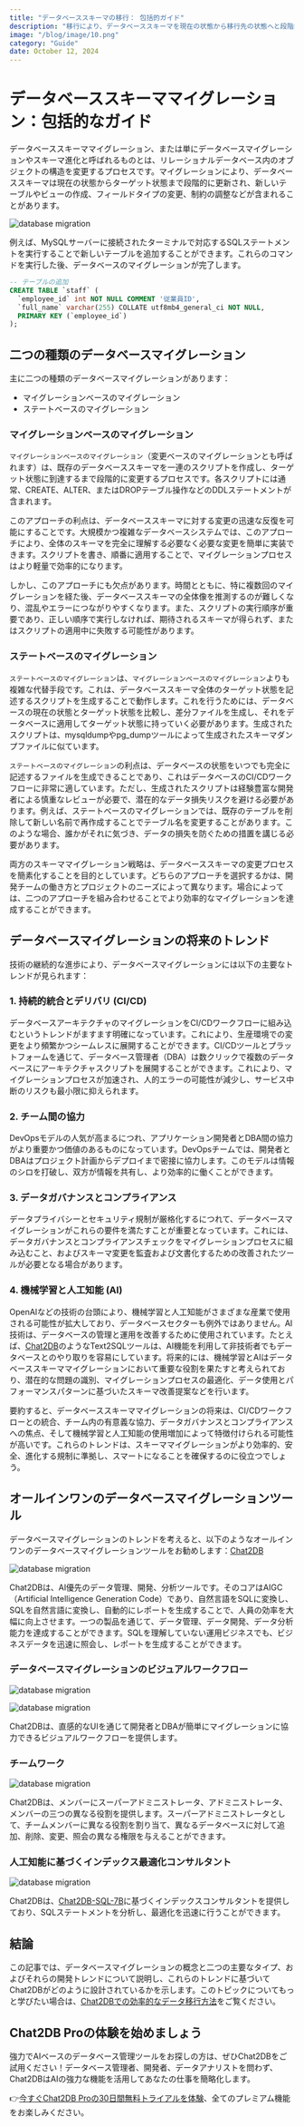 ```yaml
---
title: "データベーススキーマの移行： 包括的ガイド"
description: "移行により、データベーススキーマを現在の状態から移行先の状態へと段階的に更新することができます。"
image: "/blog/image/10.png"
category: "Guide" 
date: October 12, 2024
---
```


# データベーススキーママイグレーション：包括的なガイド

データベーススキーママイグレーション、または単にデータベースマイグレーションやスキーマ進化と呼ばれるものとは、リレーショナルデータベース内のオブジェクトの構造を変更するプロセスです。マイグレーションにより、データベーススキーマは現在の状態からターゲット状態まで段階的に更新され、新しいテーブルやビューの作成、フィールドタイプの変更、制約の調整などが含まれることがあります。

![database migration](/image/blog/migration/1.png)

例えば、MySQLサーバーに接続されたターミナルで対応するSQLステートメントを実行することで新しいテーブルを追加することができます。これらのコマンドを実行した後、データベースのマイグレーションが完了します。

```SQL
-- テーブルの追加
CREATE TABLE `staff` (
  `employee_id` int NOT NULL COMMENT '従業員ID',
  `full_name` varchar(255) COLLATE utf8mb4_general_ci NOT NULL,
  PRIMARY KEY (`employee_id`)
);
```

## 二つの種類のデータベースマイグレーション

主に二つの種類のデータベースマイグレーションがあります：

- マイグレーションベースのマイグレーション
- ステートベースのマイグレーション

### マイグレーションベースのマイグレーション

`マイグレーションベースのマイグレーション`（変更ベースのマイグレーションとも呼ばれます）は、既存のデータベーススキーマを一連のスクリプトを作成し、ターゲット状態に到達するまで段階的に変更するプロセスです。各スクリプトには通常、CREATE、ALTER、またはDROPテーブル操作などのDDLステートメントが含まれます。

このアプローチの利点は、データベーススキーマに対する変更の迅速な反復を可能にすることです。大規模かつ複雑なデータベースシステムでは、このアプローチにより、全体のスキーマを完全に理解する必要なく必要な変更を簡単に実装できます。スクリプトを書き、順番に適用することで、マイグレーションプロセスはより軽量で効率的になります。

しかし、このアプローチにも欠点があります。時間とともに、特に複数回のマイグレーションを経た後、データベーススキーマの全体像を推測するのが難しくなり、混乱やエラーにつながりやすくなります。また、スクリプトの実行順序が重要であり、正しい順序で実行しなければ、期待されるスキーマが得られず、またはスクリプトの適用中に失敗する可能性があります。

### ステートベースのマイグレーション

`ステートベースのマイグレーション`は、`マイグレーションベースのマイグレーション`よりも複雑な代替手段です。これは、データベーススキーマ全体のターゲット状態を記述するスクリプトを生成することで動作します。これを行うためには、データベースの現在の状態とターゲット状態を比較し、差分ファイルを生成し、それをデータベースに適用してターゲット状態に持っていく必要があります。生成されたスクリプトは、mysqldumpやpg_dumpツールによって生成されたスキーマダンプファイルに似ています。

`ステートベースのマイグレーション`の利点は、データベースの状態をいつでも完全に記述するファイルを生成できることであり、これはデータベースのCI/CDワークフローに非常に適しています。ただし、生成されたスクリプトは経験豊富な開発者による慎重なレビューが必要で、潜在的なデータ損失リスクを避ける必要があります。例えば、ステートベースのマイグレーションでは、既存のテーブルを削除して新しい名前で再作成することでテーブル名を変更することがあります。このような場合、誰かがそれに気づき、データの損失を防ぐための措置を講じる必要があります。

両方のスキーママイグレーション戦略は、データベーススキーマの変更プロセスを簡素化することを目的としています。どちらのアプローチを選択するかは、開発チームの働き方とプロジェクトのニーズによって異なります。場合によっては、二つのアプローチを組み合わせることでより効率的なマイグレーションを達成することができます。

## データベースマイグレーションの将来のトレンド

技術の継続的な進歩により、データベースマイグレーションには以下の主要なトレンドが見られます：

### 1. 持続的統合とデリバリ (CI/CD)

データベースアーキテクチャのマイグレーションをCI/CDワークフローに組み込むというトレンドがますます明確になっています。これにより、生産環境での変更をより頻繁かつシームレスに展開することができます。CI/CDツールとプラットフォームを通じて、データベース管理者（DBA）は数クリックで複数のデータベースにアーキテクチャスクリプトを展開することができます。これにより、マイグレーションプロセスが加速され、人的エラーの可能性が減少し、サービス中断のリスクも最小限に抑えられます。

### 2. チーム間の協力

DevOpsモデルの人気が高まるにつれ、アプリケーション開発者とDBA間の協力がより重要かつ価値のあるものになっています。DevOpsチームでは、開発者とDBAはプロジェクト計画からデプロイまで密接に協力します。このモデルは情報のシロを打破し、双方が情報を共有し、より効率的に働くことができます。

### 3. データガバナンスとコンプライアンス

データプライバシーとセキュリティ規制が厳格化するにつれて、データベースマイグレーションがこれらの要件を満たすことが重要となっています。これには、データガバナンスとコンプライアンスチェックをマイグレーションプロセスに組み込むこと、およびスキーマ変更を監査および文書化するための改善されたツールが必要となる場合があります。

### 4. 機械学習と人工知能 (AI)

OpenAIなどの技術の台頭により、機械学習と人工知能がさまざまな産業で使用される可能性が拡大しており、データベースセクターも例外ではありません。AI技術は、データベースの管理と運用を改善するために使用されています。たとえば、[Chat2DB](https://chat2db.ai/zh-CN)のようなText2SQLツールは、AI機能を利用して非技術者でもデータベースとのやり取りを容易にしています。将来的には、機械学習とAIはデータベーススキーママイグレーションにおいて重要な役割を果たすと考えられており、潜在的な問題の識別、マイグレーションプロセスの最適化、データ使用とパフォーマンスパターンに基づいたスキーマ改善提案などを行います。

要約すると、データベーススキーママイグレーションの将来は、CI/CDワークフローとの統合、チーム内の有意義な協力、データガバナンスとコンプライアンスへの焦点、そして機械学習と人工知能の使用増加によって特徴付けられる可能性が高いです。これらのトレンドは、スキーママイグレーションがより効率的、安全、進化する規制に準拠し、スマートになることを確保するのに役立つでしょう。

## オールインワンのデータベースマイグレーションツール

データベースマイグレーションのトレンドを考えると、以下のようなオールインワンのデータベースマイグレーションツールをお勧めします：[Chat2DB](https://chat2db.ai/zh-CN)

![database migration](/image/blog/migration/2.png)

Chat2DBは、AI優先のデータ管理、開発、分析ツールです。そのコアはAIGC（Artificial Intelligence Generation Code）であり、自然言語をSQLに変換し、SQLを自然言語に変換し、自動的にレポートを生成することで、人員の効率を大幅に向上させます。一つの製品を通じて、データ管理、データ開発、データ分析能力を達成することができます。SQLを理解していない運用ビジネスでも、ビジネスデータを迅速に照会し、レポートを生成することができます。

### データベースマイグレーションのビジュアルワークフロー

![database migration](/image/blog/migration/3.png)

![database migration](/image/blog/migration/4.png)

Chat2DBは、直感的なUIを通じて開発者とDBAが簡単にマイグレーションに協力できるビジュアルワークフローを提供します。

### チームワーク

![database migration](/image/blog/migration/5.png)

Chat2DBは、メンバーにスーパーアドミニストレータ、アドミニストレータ、メンバーの三つの異なる役割を提供します。スーパーアドミニストレータとして、チームメンバーに異なる役割を割り当て、異なるデータベースに対して追加、削除、変更、照会の異なる権限を与えることができます。

### 人工知能に基づくインデックス最適化コンサルタント

![database migration](/image/blog/migration/6.png)

Chat2DBは、[Chat2DB-SQL-7B](https://docs.chat2db.ai/zh-CN/blog/Chat2DB-SQL-7B)に基づくインデックスコンサルタントを提供しており、SQLステートメントを分析し、最適化を迅速に行うことができます。

## 結論

この記事では、データベースマイグレーションの概念と二つの主要なタイプ、およびそれらの開発トレンドについて説明し、これらのトレンドに基づいてChat2DBがどのように設計されているかを示します。このトピックについてもっと学びたい場合は、[Chat2DBでの効率的なデータ移行方法](https://docs.chat2db.ai/docs/data-migration/DBMotion)をご覧ください。

## Chat2DB Proの体験を始めましょう

強力でAIベースのデータベース管理ツールをお探しの方は、ぜひChat2DBをご試用ください！データベース管理者、開発者、データアナリストを問わず、Chat2DBはAIの強力な機能を活用してあなたの仕事を簡略化します。

👉[今すぐChat2DB Proの30日間無料トライアルを体験](https://chat2db.ai/pricing)、全てのプレミアム機能をお楽しみください。
